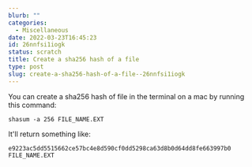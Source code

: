 ```yaml
---
blurb: ""
categories:
  - Miscellaneous
date: 2022-03-23T16:45:23
id: 26nnfsi1iogk
status: scratch
title: Create a sha256 hash of a file
type: post
slug: create-a-sha256-hash-of-a-file--26nnfsi1iogk
---
```


You can create a sha256 hash of file in the terminal on a mac by running this command:

```
shasum -a 256 FILE_NAME.EXT
```

It'll return something like:

```
e9223ac5dd5515662ce57bc4e8d590cf0dd5298ca63d8b0d64dd8fe663997b0  FILE_NAME.EXT
```



